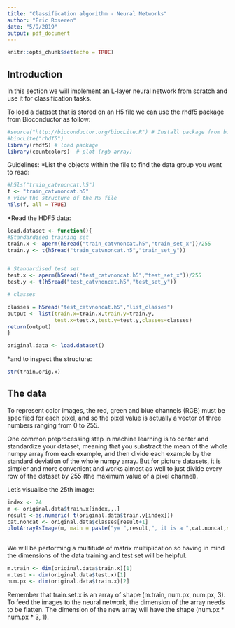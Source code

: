 ```yaml
---
title: "Classification algorithm - Neural Networks"
author: "Eric Roseren"
date: "5/9/2019"
output: pdf_document
---
```


```r
knitr::opts_chunk$set(echo = TRUE)
```

## Introduction

In this section we will implement an L-layer neural network from scratch and use it for classification tasks. 

To load a dataset that is stored on an H5 file we can use the rhdf5 package from Bioconductor as follow:
```r
#source("http://bioconductor.org/biocLite.R") # Install package from bioconductor source
#biocLite("rhdf5")
library(rhdf5) # load package 
library(countcolors)  # plot (rgb array)
```

Guidelines:
*List the objects within the file to find the data group you want to read:
```r
#h5ls("train_catvnoncat.h5")
f <- "train_catvnoncat.h5"
# view the structure of the H5 file
h5ls(f, all = TRUE)
```

*Read the HDF5 data:
```r
load.dataset <- function(){
#Standardised training set
train.x <- aperm(h5read("train_catvnoncat.h5","train_set_x"))/255
train.y <- t(h5read("train_catvnoncat.h5","train_set_y"))


# Standardised test set
test.x <- aperm(h5read("test_catvnoncat.h5","test_set_x"))/255
test.y <- t(h5read("test_catvnoncat.h5","test_set_y"))

# classes 

classes = h5read("test_catvnoncat.h5","list_classes")
output <- list(train.x=train.x,train.y=train.y,
               test.x=test.x,test.y=test.y,classes=classes)
return(output)
}

```
```r
original.data <- load.dataset()
```

*and to inspect the structure:
```r
str(train.orig.x)
```
## The data 

To represent color images, the red, green and blue channels (RGB) must be specified for each pixel, and so the pixel value is actually a vector of three numbers ranging from 0 to 255.

One common preprocessing step in machine learning is to center and standardize your dataset, meaning that you substract the mean of the whole numpy array from each example, and then divide each example by the standard deviation of the whole numpy array. But for picture datasets, it is simpler and more convenient and works almost as well to just divide every row of the dataset by 255 (the maximum value of a pixel channel).

Let's visualise the 25th image:
```r
index <- 24
m <- original.data$train.x[index,,,]
result <-as.numeric( t(original.data$train.y[index]))
cat.noncat <- original.data$classes[result+1]
plotArrayAsImage(m, main = paste("y= ",result,", it is a ",cat.noncat,sep = "" ))
                 
```

We will be performing a multitude of matrix multiplication so having in mind the dimensions of the data training and test set will be helpful.
```r
m.train <- dim(original.data$train.x)[1]
m.test <- dim(original.data$test.x)[1]
num.px <- dim(original.data$train.x)[2]
```

Remember that train.set.x is an array of shape (m.train, num.px, num.px, 3).
To feed the images to the neural network, the dimension of the array needs to be flatten. The dimension of the new array will have the shape (num.px $*$ num.px $*$  3, 1).




